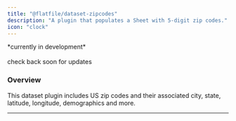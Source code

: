 ```yaml
---
title: "@flatfile/dataset-zipcodes"
description: "A plugin that populates a Sheet with 5-digit zip codes."
icon: "clock"
---
```


  <CardGroup cols={1}>
    <Card title="@flatfile/plugin-dataset-zipcodes" href="https://github.com/FlatFilers/flatfile-plugins/tree/main/plugins/" icon="github" >
    *currently in development*<br/>
    <br/>
    check back soon for updates
    </Card>
</CardGroup>


### Overview

This dataset plugin includes US zip codes and their associated city, state, latitude, longitude, demographics and more.


  


---